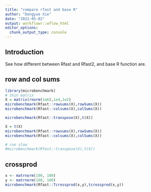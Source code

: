 ```yaml
---
title: "compare rfast and base R"
author: "Dongyue Xie"
date: "2022-05-02"
output: workflowr::wflow_html
editor_options:
  chunk_output_type: console
---
```


## Introduction

See how different between Rfast and Rfast2, and base R function are.

## row and col sums

```r
library(microbenchmark)
# thin matrix
X = matrix(rnorm(1e6),1e4,1e2)
microbenchmark(Rfast::rowsums(X),rowSums(X))
microbenchmark(Rfast::colsums(X),colSums(X))

microbenchmark(Rfast::transpose(X),t(X))

X = t(X)
microbenchmark(Rfast::rowsums(X),rowSums(X))
microbenchmark(Rfast::colsums(X),colSums(X))

# roo slow
#microbenchmark(Rfast::transpose(X),t(X))

```

## crossprod

```r
x <- matrnorm(100, 100)
y <- matrnorm(100, 100)
microbenchmark(Rfast::Tcrossprod(x,y),tcrossprod(x,y))
```







